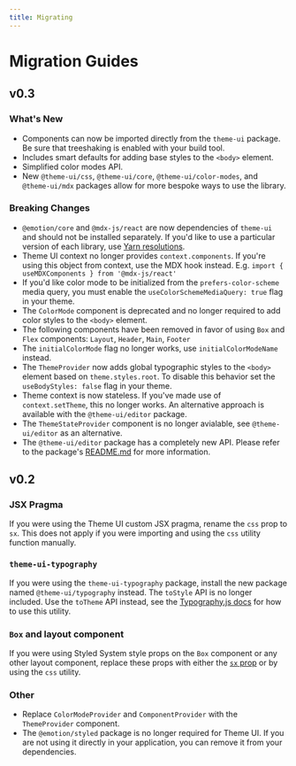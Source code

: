```yaml
---
title: Migrating
---
```


# Migration Guides

## v0.3

### What's New

- Components can now be imported directly from the `theme-ui` package. Be sure that treeshaking is enabled with your build tool.
- Includes smart defaults for adding base styles to the `<body>` element.
- Simplified color modes API.
- New `@theme-ui/css`, `@theme-ui/core`, `@theme-ui/color-modes`, and `@theme-ui/mdx` packages allow for more bespoke ways to use the library.

### Breaking Changes

- `@emotion/core` and `@mdx-js/react` are now dependencies of `theme-ui` and should not be installed separately. If you'd like to use a particular version of each library, use [Yarn resolutions](https://yarnpkg.com/lang/en/docs/selective-version-resolutions/).
- Theme UI context no longer provides `context.components`. If you're using this object from context, use the MDX hook instead. E.g. `import { useMDXComponents } from '@mdx-js/react'`
- If you'd like color mode to be initialized from the `prefers-color-scheme` media query, you must enable the `useColorSchemeMediaQuery: true` flag in your theme.
- The `ColorMode` component is deprecated and no longer required to add color styles to the `<body>` element.
- The following components have been removed in favor of using `Box` and `Flex` components: `Layout`, `Header`, `Main`, `Footer`
- The `initialColorMode` flag no longer works, use `initialColorModeName` instead.
- The `ThemeProvider` now adds global typographic styles to the `<body>` element based on `theme.styles.root`. To disable this behavior set the `useBodyStyles: false` flag in your theme.
- Theme context is now stateless. If you've made use of `context.setTheme`, this no longer works. An alternative approach is available with the `@theme-ui/editor` package.
- The `ThemeStateProvider` component is no longer avialable, see `@theme-ui/editor` as an alternative.
- The `@theme-ui/editor` package has a completely new API. Please refer to the package's [README.md](https://github.com/system-ui/theme-ui/blob/master/packages/editor/README.md) for more information.

## v0.2

### JSX Pragma

If you were using the Theme UI custom JSX pragma, rename the `css` prop to `sx`. This does not apply if you were importing and using the `css` utility function manually.

### `theme-ui-typography`

If you were using the `theme-ui-typography` package, install the new package named `@theme-ui/typography` instead.
The `toStyle` API is no longer included. Use the `toTheme` API instead, see the [Typography.js docs](/styling-mdx/#typographyjs) for how to use this utility.

### `Box` and layout component

If you were using Styled System style props on the `Box` component or any other layout component, replace these props with either the [`sx` prop](/sx-prop) or by using the `css` utility.

### Other

- Replace `ColorModeProvider` and `ComponentProvider` with the `ThemeProvider` component.
- The `@emotion/styled` package is no longer required for Theme UI. If you are not using it directly in your application, you can remove it from your dependencies.

